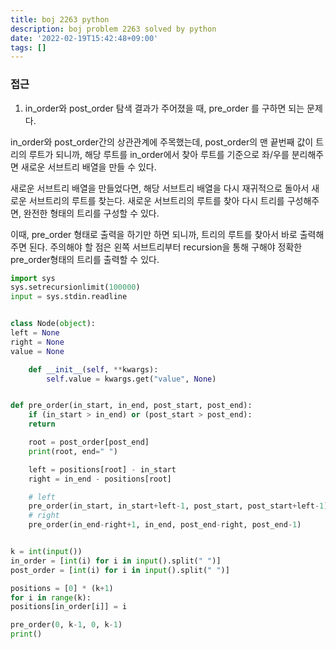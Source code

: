 ```yaml
---
title: boj 2263 python
description: boj problem 2263 solved by python
date: '2022-02-19T15:42:48+09:00'
tags: []
---
```


### 접근
1. in_order와 post_order 탐색 결과가 주어졌을 때, pre_order 를 구하면 되는 문제다.

in_order와 post_order간의 상관관계에 주목했는데, post_order의 맨 끝번째 값이 트리의 루트가 되니까,
해당 루트를 in_order에서 찾아 루트를 기준으로 좌/우를 분리해주면 새로운 서브트리 배열을 만들 수 있다.

새로운 서브트리 배열을 만들었다면, 해당 서브트리 배열을 다시 재귀적으로 돌아서 새로운 서브트리의 루트를 찾는다.
새로운 서브트리의 루트를 찾아 다시 트리를 구성해주면, 완전한 형태의 트리를 구성할 수 있다.

이때, pre_order 형태로 출력을 하기만 하면 되니까, 트리의 루트를 찾아서 바로 출력해주면 된다.
주의해야 할 점은 왼쪽 서브트리부터 recursion을 통해 구해야 정확한 pre_order형태의 트리를 출력할 수 있다.
```python
import sys
sys.setrecursionlimit(100000)
input = sys.stdin.readline


class Node(object):
left = None
right = None
value = None

    def __init__(self, **kwargs):
        self.value = kwargs.get("value", None)


def pre_order(in_start, in_end, post_start, post_end):
    if (in_start > in_end) or (post_start > post_end):
    return

    root = post_order[post_end]
    print(root, end=" ")

    left = positions[root] - in_start
    right = in_end - positions[root]

    # left
    pre_order(in_start, in_start+left-1, post_start, post_start+left-1)
    # right
    pre_order(in_end-right+1, in_end, post_end-right, post_end-1)


k = int(input())
in_order = [int(i) for i in input().split(" ")]
post_order = [int(i) for i in input().split(" ")]

positions = [0] * (k+1)
for i in range(k):
positions[in_order[i]] = i

pre_order(0, k-1, 0, k-1)
print()
```